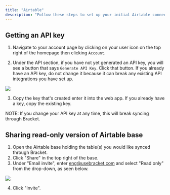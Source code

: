 ```yaml
---
title: "Airtable"
description: "Follow these steps to set up your initial Airtable connection with Bracket"
---
```


## Getting an API key

1. Navigate to your account page by clicking on your user icon on the top right of the homepage then clicking `Account`.

2. Under the API section, if you have not yet generated an API key, you will see a button that says `Generate API Key`. Click that button. If you already have an API key, do not change it because it can break any existing API integrations you have set up.

<Example>
  <img class="rounded-md w-full" src="/img/airtable-1.png" />
</Example>

3. Copy the key that's created enter it into the web app. If you already have a key, copy the existing key.

<Warning>
  NOTE: If you change your API key at any time, this will break syncing through
  Bracket.
</Warning>

## Sharing read-only version of Airtable base

1. Open the Airtable base holding the table(s) you would like synced through Bracket.
2. Click "Share" in the top right of the base.
3. Under "Email invite", enter eng@usebracket.com and select "Read only" from the drop-down, as seen below.

<Example>
  <img class="rounded-md w-full" src="/img/airtable-2-share-link.png" />
</Example>

4. Click "Invite".